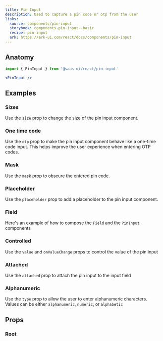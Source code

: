 ```yaml
---
title: Pin Input
description: Used to capture a pin code or otp from the user
links:
  source: components/pin-input
  storybook: components-pin-input--basic
  recipe: pin-input
  ark: https://ark-ui.com/react/docs/components/pin-input
---
```


<ExampleTabs name="pin-input-basic" />

## Anatomy

```jsx
import { PinInput } from '@saas-ui/react/pin-input'
```

```jsx
<PinInput />
```

## Examples

### Sizes

Use the `size` prop to change the size of the pin input component.

<ExampleTabs name="pin-input-with-sizes" />

### One time code

Use the `otp` prop to make the pin input component behave like a one-time code
input. This helps improve the user experience when entering OTP codes.

<ExampleTabs name="pin-input-with-otp" />

### Mask

Use the `mask` prop to obscure the entered pin code.

<ExampleTabs name="pin-input-with-mask" />

### Placeholder

Use the `placeholder` prop to add a placeholder to the pin input component.

<ExampleTabs name="pin-input-with-placeholder" />

### Field

Here's an example of how to compose the `Field` and the `PinInput` components

<ExampleTabs name="pin-input-with-field" />

### Controlled

Use the `value` and `onValueChange` props to control the value of the pin input

<ExampleTabs name="pin-input-controlled" />

### Attached

Use the `attached` prop to attach the pin input to the input field

<ExampleTabs name="pin-input-attached" />

### Alphanumeric

Use the `type` prop to allow the user to enter alphanumeric characters. Values
can be either `alphanumeric`, `numeric`, or `alphabetic`

<ExampleTabs name="pin-input-alphanumeric" />

## Props

### Root

<PropTable component="PinInput" part="Root" />
